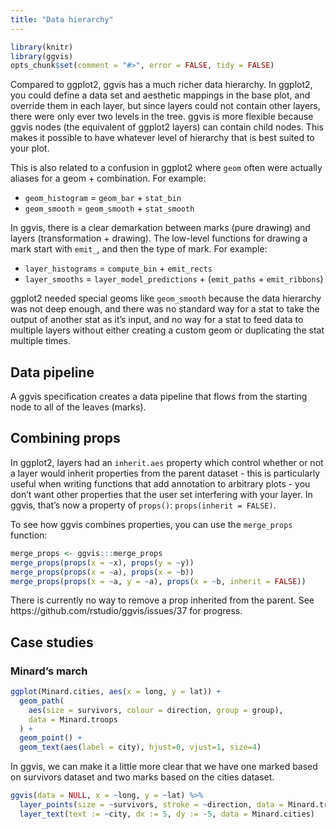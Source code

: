 ```yaml
---
title: "Data hierarchy"
---
```


<!--
%\VignetteEngine{knitr}
%\VignetteIndexEntry{Data hierarchy}
-->

```r
library(knitr)
library(ggvis)
opts_chunk$set(comment = "#>", error = FALSE, tidy = FALSE)
```

Compared to ggplot2, ggvis has a much richer data hierarchy. In ggplot2, you
could define a data set and aesthetic mappings in the base plot, and override
them in each layer, but since layers could not contain other layers, there were
only ever two levels in the tree.  ggvis is more flexible because ggvis nodes
(the equivalent of ggplot2 layers) can contain child nodes. This makes it
possible to have whatever level of hierarchy that is best suited to your plot.

This is also related to a confusion in ggplot2 where `geom` often were actually
aliases for a geom + combination.  For example:

* `geom_histogram` = `geom_bar` + `stat_bin`
* `geom_smooth` = `geom_smooth` + `stat_smooth`

In ggvis, there is a clear demarkation between marks (pure drawing) and
layers (transformation + drawing). The low-level functions for drawing a mark start with `emit_`, and then the type of mark. For example:

* `layer_histograms` = `compute_bin` + `emit_rects`
* `layer_smooths` = `layer_model_predictions`  + (`emit_paths` + `emit_ribbons`)

ggplot2 needed special geoms like `geom_smooth` because the data hierarchy
was not deep enough, and there was no standard way for a stat to take the
output of another stat as it's input, and no way for a stat to feed data to
multiple layers without either creating a custom geom or duplicating the
stat multiple times.

## Data pipeline

A ggvis specification creates a data pipeline that flows from the starting
node to all of the leaves (marks). 

## Combining props

In ggplot2, layers had an `inherit.aes` property which control whether or
not a layer would inherit properties from the parent dataset - this is
particularly useful when writing functions that add annotation to arbitrary
plots - you don't want other properties that the user set interfering with your
layer.  In ggvis, that's now a property of `props()`: `props(inherit = FALSE)`.

To see how ggvis combines properties, you can use the `merge_props` function:

```r
merge_props <- ggvis:::merge_props
merge_props(props(x = ~x), props(y = ~y))
merge_props(props(x = ~a), props(x = ~b))
merge_props(props(x = ~a, y = ~a), props(x = ~b, inherit = FALSE))
```

There is currently no way to remove a prop inherited from the parent. See
https://github.com/rstudio/ggvis/issues/37 for progress.

## Case studies

### Minard's march

```r
ggplot(Minard.cities, aes(x = long, y = lat)) +
  geom_path(
    aes(size = survivors, colour = direction, group = group),
    data = Minard.troops
  ) +
  geom_point() +
  geom_text(aes(label = city), hjust=0, vjust=1, size=4)
```

In ggvis, we can make it a little more clear that we have one marked based on
survivors dataset and two marks based on the cities dataset.

```r
ggvis(data = NULL, x = ~long, y = ~lat) %>%
  layer_points(size = ~survivors, stroke = ~direction, data = Minard.troops) %>%
  layer_text(text := ~city, dx := 5, dy := -5, data = Minard.cities)
```
